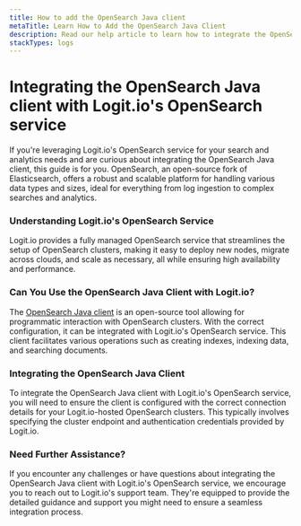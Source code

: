 ```yaml
---
title: How to add the OpenSearch Java client
metaTitle: Learn How to Add the OpenSearch Java Client
description: Read our help article to learn how to integrate the OpenSearch Java client with Logit.io's OpenSearch service.
stackTypes: logs
---
```


# Integrating the OpenSearch Java client with Logit.io's OpenSearch service

If you're leveraging Logit.io's OpenSearch service for your search and 
analytics needs and are curious about integrating the OpenSearch Java client, 
this guide is for you. OpenSearch, an open-source fork of Elasticsearch, 
offers a robust and scalable platform for handling various data types and sizes, 
ideal for everything from log ingestion to complex searches and analytics.

### Understanding Logit.io's OpenSearch Service

Logit.io provides a fully managed OpenSearch service that streamlines the 
setup of OpenSearch clusters, making it easy to deploy new nodes, migrate 
across clouds, and scale as necessary, all while ensuring high availability and performance.

### Can You Use the OpenSearch Java Client with Logit.io?

The [OpenSearch Java client](https://github.com/opensearch-project/opensearch-java) is 
an open-source tool allowing for programmatic interaction with OpenSearch clusters. 
With the correct configuration, it can be integrated with Logit.io's 
OpenSearch service. This client facilitates various operations such as 
creating indexes, indexing data, and searching documents.

### Integrating the OpenSearch Java Client

To integrate the OpenSearch Java client with Logit.io's OpenSearch service, 
you will need to ensure the client is configured with the correct connection 
details for your Logit.io-hosted OpenSearch clusters. This typically involves 
specifying the cluster endpoint and authentication credentials provided by Logit.io.

### Need Further Assistance?

If you encounter any challenges or have questions about integrating the OpenSearch 
Java client with Logit.io's OpenSearch service, we encourage you to reach out to 
Logit.io's support team. They're equipped to provide the detailed guidance and 
support you might need to ensure a seamless integration process.